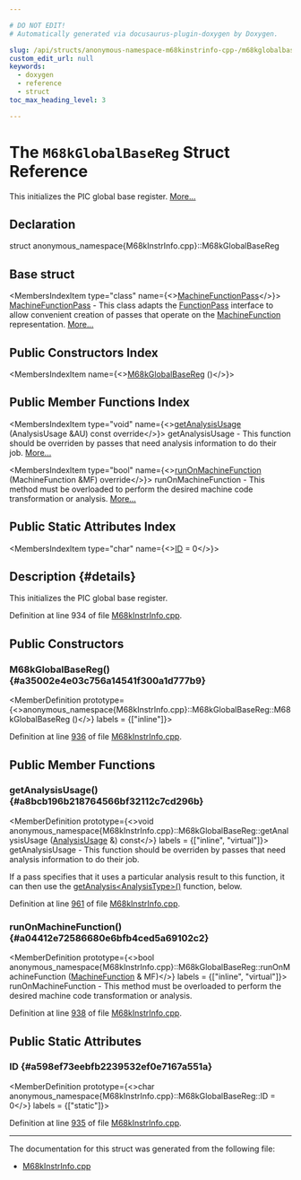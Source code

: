 ```yaml
---

# DO NOT EDIT!
# Automatically generated via docusaurus-plugin-doxygen by Doxygen.

slug: /api/structs/anonymous-namespace-m68kinstrinfo-cpp-/m68kglobalbasereg
custom_edit_url: null
keywords:
  - doxygen
  - reference
  - struct
toc_max_heading_level: 3

---
```





# The `M68kGlobalBaseReg` Struct Reference

<DoxygenPage pluginConfig={pluginConfig}>

This initializes the PIC global base register. <a href="#details">More...</a>

## Declaration

<CodeBlock>struct anonymous_namespace{M68kInstrInfo.cpp}::M68kGlobalBaseReg</CodeBlock>

## Base struct

<MembersIndex>

<MembersIndexItem
  type="class"
  name={<><a href="/docs/api/classes/llvm/machinefunctionpass">MachineFunctionPass</a></>}>
<a href="/docs/api/classes/llvm/machinefunctionpass">MachineFunctionPass</a> - This class adapts the <a href="/docs/api/classes/llvm/functionpass">FunctionPass</a> interface to allow convenient creation of passes that operate on the <a href="/docs/api/classes/llvm/machinefunction">MachineFunction</a> representation. <a href="/docs/api/classes/llvm/machinefunctionpass/#details">More...</a>
</MembersIndexItem>

</MembersIndex>

## Public Constructors Index

<MembersIndex>

<MembersIndexItem
  name={<><a href="#a35002e4e03c756a14541f300a1d777b9">M68kGlobalBaseReg</a> ()</>}>
</MembersIndexItem>

</MembersIndex>

## Public Member Functions Index

<MembersIndex>

<MembersIndexItem
  type="void"
  name={<><a href="#a8bcb196b218764566bf32112c7cd296b">getAnalysisUsage</a> (AnalysisUsage &amp;AU) const override</>}>
getAnalysisUsage - This function should be overriden by passes that need analysis information to do their job. <a href="#a8bcb196b218764566bf32112c7cd296b">More...</a>
</MembersIndexItem>

<MembersIndexItem
  type="bool"
  name={<><a href="#a04412e72586680e6bfb4ced5a69102c2">runOnMachineFunction</a> (MachineFunction &amp;MF) override</>}>
runOnMachineFunction - This method must be overloaded to perform the desired machine code transformation or analysis. <a href="#a04412e72586680e6bfb4ced5a69102c2">More...</a>
</MembersIndexItem>

</MembersIndex>

## Public Static Attributes Index

<MembersIndex>

<MembersIndexItem
  type="char"
  name={<><a href="#a598ef73eebfb2239532ef0e7167a551a">ID</a> = 0</>}>
</MembersIndexItem>

</MembersIndex>

## Description {#details}

This initializes the PIC global base register.

Definition at line 934 of file <a href="/docs/api/files/lib/lib/target/lib/target/m68k/m68kinstrinfo-cpp">M68kInstrInfo.cpp</a>.

<SectionDefinition>

## Public Constructors

### M68kGlobalBaseReg() {#a35002e4e03c756a14541f300a1d777b9}

<MemberDefinition
  prototype={<>anonymous&#95;namespace&#123;M68kInstrInfo.cpp&#125;::M68kGlobalBaseReg::M68kGlobalBaseReg ()</>}
  labels = {["inline"]}>

Definition at line <a href="/docs/api/files/lib/lib/target/lib/target/m68k/m68kinstrinfo-cpp/#l00936">936</a> of file <a href="/docs/api/files/lib/lib/target/lib/target/m68k/m68kinstrinfo-cpp">M68kInstrInfo.cpp</a>.
</MemberDefinition>

</SectionDefinition>

<SectionDefinition>

## Public Member Functions

### getAnalysisUsage() {#a8bcb196b218764566bf32112c7cd296b}

<MemberDefinition
  prototype={<>void anonymous&#95;namespace&#123;M68kInstrInfo.cpp&#125;::M68kGlobalBaseReg::getAnalysisUsage (<a href="/docs/api/classes/llvm/analysisusage">AnalysisUsage</a> &amp;) const</>}
  labels = {["inline", "virtual"]}>
getAnalysisUsage - This function should be overriden by passes that need analysis information to do their job.

If a pass specifies that it uses a particular analysis result to this function, it can then use the <a href="/docs/api/classes/llvm/pass/#a4863e5e463fb79955269fbf7fbf52b80">getAnalysis&lt;AnalysisType&gt;()</a> function, below.

Definition at line <a href="/docs/api/files/lib/lib/target/lib/target/m68k/m68kinstrinfo-cpp/#l00961">961</a> of file <a href="/docs/api/files/lib/lib/target/lib/target/m68k/m68kinstrinfo-cpp">M68kInstrInfo.cpp</a>.
</MemberDefinition>

### runOnMachineFunction() {#a04412e72586680e6bfb4ced5a69102c2}

<MemberDefinition
  prototype={<>bool anonymous&#95;namespace&#123;M68kInstrInfo.cpp&#125;::M68kGlobalBaseReg::runOnMachineFunction (<a href="/docs/api/classes/llvm/machinefunction">MachineFunction</a> &amp; MF)</>}
  labels = {["inline", "virtual"]}>
runOnMachineFunction - This method must be overloaded to perform the desired machine code transformation or analysis.

Definition at line <a href="/docs/api/files/lib/lib/target/lib/target/m68k/m68kinstrinfo-cpp/#l00938">938</a> of file <a href="/docs/api/files/lib/lib/target/lib/target/m68k/m68kinstrinfo-cpp">M68kInstrInfo.cpp</a>.
</MemberDefinition>

</SectionDefinition>

<SectionDefinition>

## Public Static Attributes

### ID {#a598ef73eebfb2239532ef0e7167a551a}

<MemberDefinition
  prototype={<>char anonymous&#95;namespace&#123;M68kInstrInfo.cpp&#125;::M68kGlobalBaseReg::ID = 0</>}
  labels = {["static"]}>

Definition at line <a href="/docs/api/files/lib/lib/target/lib/target/m68k/m68kinstrinfo-cpp/#l00935">935</a> of file <a href="/docs/api/files/lib/lib/target/lib/target/m68k/m68kinstrinfo-cpp">M68kInstrInfo.cpp</a>.
</MemberDefinition>

</SectionDefinition>

<hr/>

The documentation for this struct was generated from the following file:

<ul>
<li><a href="/docs/api/files/lib/lib/target/lib/target/m68k/m68kinstrinfo-cpp">M68kInstrInfo.cpp</a></li>
</ul>

</DoxygenPage>

